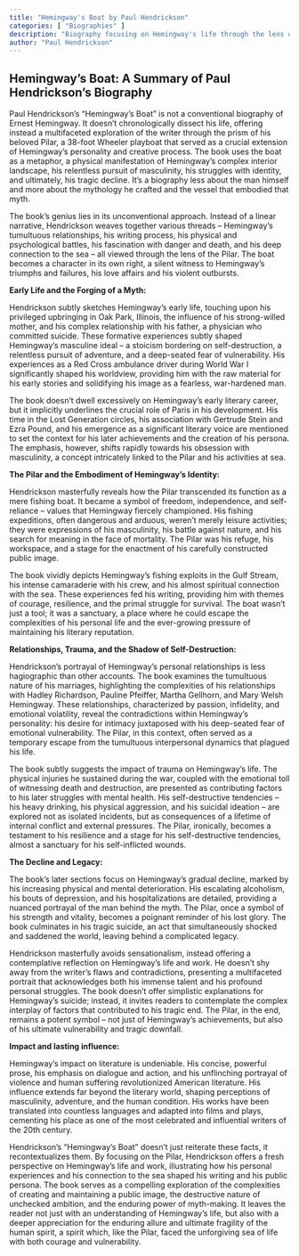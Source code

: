 ```yaml
---
title: "Hemingway's Boat by Paul Hendrickson"
categories: [ "Biographies" ]
description: "Biography focusing on Hemingway's life through the lens of his beloved boat Pilar"
author: "Paul Hendrickson"
---
```

## Hemingway's Boat: A Summary of Paul Hendrickson's Biography

Paul Hendrickson's "Hemingway's Boat" is not a conventional biography of Ernest Hemingway.  It doesn't chronologically dissect his life, offering instead a multifaceted exploration of the writer through the prism of his beloved Pilar, a 38-foot Wheeler playboat that served as a crucial extension of Hemingway's personality and creative process. The book uses the boat as a metaphor, a physical manifestation of Hemingway's complex interior landscape, his relentless pursuit of masculinity, his struggles with identity, and ultimately, his tragic decline.  It's a biography less about the man himself and more about the mythology he crafted and the vessel that embodied that myth.

The book's genius lies in its unconventional approach.  Instead of a linear narrative, Hendrickson weaves together various threads – Hemingway's tumultuous relationships, his writing process, his physical and psychological battles, his fascination with danger and death, and his deep connection to the sea – all viewed through the lens of the Pilar. The boat becomes a character in its own right, a silent witness to Hemingway's triumphs and failures, his love affairs and his violent outbursts.

**Early Life and the Forging of a Myth:**

Hendrickson subtly sketches Hemingway's early life, touching upon his privileged upbringing in Oak Park, Illinois, the influence of his strong-willed mother, and his complex relationship with his father, a physician who committed suicide. These formative experiences subtly shaped Hemingway's masculine ideal – a stoicism bordering on self-destruction, a relentless pursuit of adventure, and a deep-seated fear of vulnerability. His experiences as a Red Cross ambulance driver during World War I significantly shaped his worldview, providing him with the raw material for his early stories and solidifying his image as a fearless, war-hardened man.

The book doesn't dwell excessively on Hemingway's early literary career, but it implicitly underlines the crucial role of Paris in his development. His time in the Lost Generation circles, his association with Gertrude Stein and Ezra Pound, and his emergence as a significant literary voice are mentioned to set the context for his later achievements and the creation of his persona.  The emphasis, however, shifts rapidly towards his obsession with masculinity, a concept intricately linked to the Pilar and his activities at sea.

**The Pilar and the Embodiment of Hemingway's Identity:**

Hendrickson masterfully reveals how the Pilar transcended its function as a mere fishing boat. It became a symbol of freedom, independence, and self-reliance – values that Hemingway fiercely championed.  His fishing expeditions, often dangerous and arduous, weren't merely leisure activities; they were expressions of his masculinity, his battle against nature, and his search for meaning in the face of mortality. The Pilar was his refuge, his workspace, and a stage for the enactment of his carefully constructed public image.

The book vividly depicts Hemingway's fishing exploits in the Gulf Stream, his intense camaraderie with his crew, and his almost spiritual connection with the sea. These experiences fed his writing, providing him with themes of courage, resilience, and the primal struggle for survival.  The boat wasn't just a tool; it was a sanctuary, a place where he could escape the complexities of his personal life and the ever-growing pressure of maintaining his literary reputation.

**Relationships, Trauma, and the Shadow of Self-Destruction:**

Hendrickson's portrayal of Hemingway's personal relationships is less hagiographic than other accounts. The book examines the tumultuous nature of his marriages, highlighting the complexities of his relationships with Hadley Richardson, Pauline Pfeiffer, Martha Gellhorn, and Mary Welsh Hemingway. These relationships, characterized by passion, infidelity, and emotional volatility, reveal the contradictions within Hemingway's personality: his desire for intimacy juxtaposed with his deep-seated fear of emotional vulnerability.  The Pilar, in this context, often served as a temporary escape from the tumultuous interpersonal dynamics that plagued his life.

The book subtly suggests the impact of trauma on Hemingway's life.  The physical injuries he sustained during the war, coupled with the emotional toll of witnessing death and destruction, are presented as contributing factors to his later struggles with mental health.  His self-destructive tendencies – his heavy drinking, his physical aggression, and his suicidal ideation – are explored not as isolated incidents, but as consequences of a lifetime of internal conflict and external pressures.  The Pilar, ironically, becomes a testament to his resilience and a stage for his self-destructive tendencies, almost a sanctuary for his self-inflicted wounds.


**The Decline and Legacy:**

The book's later sections focus on Hemingway's gradual decline, marked by his increasing physical and mental deterioration.  His escalating alcoholism, his bouts of depression, and his hospitalizations are detailed, providing a nuanced portrayal of the man behind the myth. The Pilar, once a symbol of his strength and vitality, becomes a poignant reminder of his lost glory. The book culminates in his tragic suicide, an act that simultaneously shocked and saddened the world, leaving behind a complicated legacy.

Hendrickson masterfully avoids sensationalism, instead offering a contemplative reflection on Hemingway's life and work. He doesn't shy away from the writer's flaws and contradictions, presenting a multifaceted portrait that acknowledges both his immense talent and his profound personal struggles. The book doesn't offer simplistic explanations for Hemingway's suicide; instead, it invites readers to contemplate the complex interplay of factors that contributed to his tragic end.  The Pilar, in the end, remains a potent symbol – not just of Hemingway's achievements, but also of his ultimate vulnerability and tragic downfall.

**Impact and lasting influence:**

Hemingway's impact on literature is undeniable. His concise, powerful prose, his emphasis on dialogue and action, and his unflinching portrayal of violence and human suffering revolutionized American literature. His influence extends far beyond the literary world, shaping perceptions of masculinity, adventure, and the human condition. His works have been translated into countless languages and adapted into films and plays, cementing his place as one of the most celebrated and influential writers of the 20th century.

Hendrickson’s "Hemingway's Boat" doesn't just reiterate these facts, it recontextualizes them. By focusing on the Pilar, Hendrickson offers a fresh perspective on Hemingway’s life and work, illustrating how his personal experiences and his connection to the sea shaped his writing and his public persona. The book serves as a compelling exploration of the complexities of creating and maintaining a public image, the destructive nature of unchecked ambition, and the enduring power of myth-making.  It leaves the reader not just with an understanding of Hemingway’s life, but also with a deeper appreciation for the enduring allure and ultimate fragility of the human spirit, a spirit which, like the Pilar, faced the unforgiving sea of life with both courage and vulnerability.

